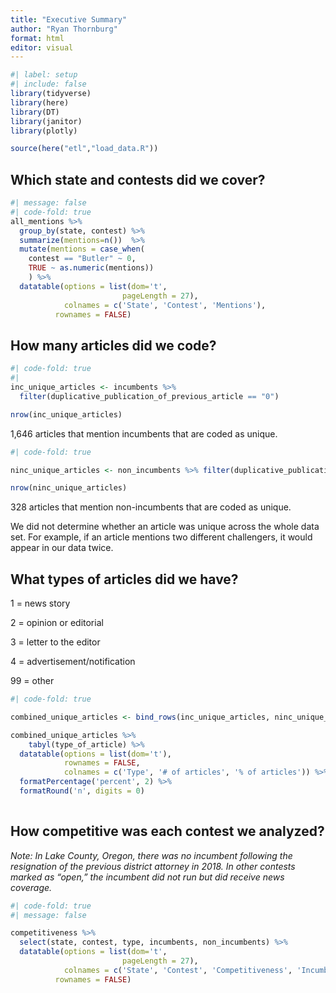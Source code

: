 ```yaml
---
title: "Executive Summary"
author: "Ryan Thornburg"
format: html
editor: visual
---
```


```r
#| label: setup
#| include: false
library(tidyverse)
library(here)
library(DT)
library(janitor)
library(plotly)

source(here("etl","load_data.R"))
```

## Which state and contests did we cover?

```r
#| message: false
#| code-fold: true
all_mentions %>% 
  group_by(state, contest) %>%
  summarize(mentions=n())  %>% 
  mutate(mentions = case_when(
    contest == "Butler" ~ 0,
    TRUE ~ as.numeric(mentions))
    ) %>%
  datatable(options = list(dom='t',
                         pageLength = 27),
            colnames = c('State', 'Contest', 'Mentions'),
          rownames = FALSE)
```

## How many articles did we code?

```r
#| code-fold: true
#| 
inc_unique_articles <- incumbents %>% 
  filter(duplicative_publication_of_previous_article == "0")

nrow(inc_unique_articles)
```

1,646 articles that mention incumbents that are coded as unique.

```r
#| code-fold: true

ninc_unique_articles <- non_incumbents %>% filter(duplicative_publication_of_previous_article == "0" & duplicative_of_incumbent_article == "0")

nrow(ninc_unique_articles)
```

328 articles that mention non-incumbents that are coded as unique.

We did not determine whether an article was unique across the whole data set. For example, if an article mentions two different challengers, it would appear in our data twice.

## What types of articles did we have?

1 = news story

2 = opinion or editorial

3 = letter to the editor

4 = advertisement/notification

99 = other

```r
#| code-fold: true

combined_unique_articles <- bind_rows(inc_unique_articles, ninc_unique_articles) 

combined_unique_articles %>%
    tabyl(type_of_article) %>%
  datatable(options = list(dom='t'),
            rownames = FALSE,
            colnames = c('Type', '# of articles', '% of articles')) %>%
  formatPercentage('percent', 2) %>%
  formatRound('n', digits = 0)
  

```

## How competitive was each contest we analyzed?

*Note: In Lake County, Oregon, there was no incumbent following the resignation of the previous district attorney in 2018. In other contests marked as "open," the incumbent did not run but did receive news coverage.*

```r
#| code-fold: true
#| message: false

competitiveness %>%
  select(state, contest, type, incumbents, non_incumbents) %>% 
  datatable(options = list(dom='t',
                         pageLength = 27),
            colnames = c('State', 'Contest', 'Competitiveness', 'Incumbents', 'Challengers'),
          rownames = FALSE) 

```
